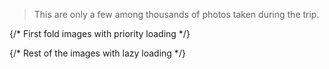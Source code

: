 
> This are only a few among thousands of photos taken during the trip. 

<div className="grid grid-cols-4 gap-2 auto-rows-[200px]">
  {/* First fold images with priority loading */}
  <div className="col-span-2 row-span-1">
    <ImageModal 
      src={departure} 
      alt="Gallery image" 
      className="rounded-lg w-full h-full object-cover"
      priority 
      fill
    />
  </div>
  
  <div className="col-span-1 row-span-2">
    <ImageModal 
      src={airport} 
      alt="Gallery image" 
      className="rounded-lg w-full h-full object-cover"
      style={{ objectPosition: '10%' }} 
      priority
      fill
    />
  </div>
  
  <div className="col-span-1 row-span-1">
    <ImageModal 
      src={plane} 
      alt="Gallery image" 
      className="rounded-lg w-full h-full object-cover"
      priority
      fill
    />
  </div>

  {/* Rest of the images with lazy loading */}
  <div className="col-span-2 row-span-1">
    <ImageModal 
      src={bus} 
      alt="Gallery image" 
      className="rounded-lg w-full h-full object-cover"
      loading="lazy"
      fill
    />
  </div>
  
  <div className="col-span-1 row-span-1">
    <ImageModal 
      src={airport2} 
      alt="Gallery image" 
      className="rounded-lg w-full h-full object-cover"
      loading="lazy"
      fill
    />
  </div>
  
  <div className="col-span-1 row-span-2">
    <ImageModal 
      src={play} 
      alt="Gallery image" 
      className="rounded-lg w-full h-full object-cover"
      loading="lazy"
      fill
    />
  </div>
  
  <div className="col-span-3 row-span-2">
    <ImageModal 
      src={itpark} 
      alt="Gallery image" 
      className="rounded-lg w-full h-full object-cover"
      loading="lazy"
      fill
    />
  </div>

  <div className="col-span-4 row-span-1">
    <ImageModal 
      src={magellan} 
      alt="Gallery image" 
      className="rounded-lg w-full h-full object-cover"
      style={{ objectPosition: '0% 80%' }} 
      loading="lazy"
      fill
    />
  </div>
  
  <div className="col-span-1 row-span-1">
    <ImageModal 
      src={museo3} 
      alt="Gallery image" 
      className="rounded-lg w-full h-full object-cover"
      loading="lazy"
      fill
    />
  </div>
  
  <div className="col-span-2 row-span-1">
    <ImageModal 
      src={museo2} 
      alt="Gallery image" 
      className="rounded-lg w-full h-full object-cover"
      style={{ objectPosition: '0% 90%' }} 
      loading="lazy"
      fill
    />
  </div>
  
  <div className="col-span-1 row-span-1">
    <ImageModal 
      src={museo4} 
      alt="Gallery image" 
      className="rounded-lg w-full h-full object-cover"
      loading="lazy"
      fill
    />
  </div>
  
  <div className="col-span-2 row-span-2">
    <ImageModal 
      src={cross} 
      alt="Gallery image" 
      className="rounded-lg w-full h-full object-cover"
      style={{ objectPosition: '0% 0%' }} 
      loading="lazy"
      fill
    />
  </div>
  
  <div className="col-span-1 row-span-1">
    <ImageModal 
      src={guitar} 
      alt="Gallery image" 
      className="rounded-lg w-full h-full object-cover"
      loading="lazy"
      fill
    />
  </div>
  
  <div className="col-span-1 row-span-1">
    <ImageModal 
      src={canon} 
      alt="Gallery image" 
      className="rounded-lg w-full h-full object-cover"
      loading="lazy"
      fill
    />
  </div>
  
  <div className="col-span-2 row-span-1">
    <ImageModal 
      src={fort} 
      alt="Gallery image" 
      className="rounded-lg w-full h-full object-cover"
      loading="lazy"
      fill
    />
  </div>
  
  <div className="col-span-1 row-span-1">
    <ImageModal 
      src={itpark2} 
      alt="Gallery image" 
      className="rounded-lg w-full h-full object-cover"
      loading="lazy"
      fill
    />
  </div>
  
  <div className="col-span-1 row-span-1">
    <ImageModal 
      src={alliance2} 
      alt="Gallery image" 
      className="rounded-lg w-full h-full object-cover"
      loading="lazy"
      fill
    />
  </div>
  
  <div className="col-span-2 row-span-1">
    <ImageModal 
      src={goteam} 
      alt="Gallery image" 
      className="rounded-lg w-full h-full object-cover"
      loading="lazy"
      fill
    />
  </div>
  
  <div className="col-span-1 row-span-2">
    <ImageModal 
      src={building} 
      alt="Gallery image" 
      className="rounded-lg w-full h-full object-cover"
      loading="lazy"
      fill
    />
  </div>

  <div className="col-span-2 row-span-1">
    <ImageModal 
      src={alliance} 
      alt="Gallery image" 
      className="rounded-lg w-full h-full object-cover"
      loading="lazy"
      fill
    />
  </div>

  <div className="col-span-1 row-span-1">
    <ImageModal 
      src={seaside} 
      alt="Gallery image" 
      className="rounded-lg w-full h-full object-cover"
      loading="lazy"
      fill
    />
  </div>

  <div className="col-span-2 row-span-1">
    <ImageModal 
      src={jci} 
      alt="Gallery image" 
      className="rounded-lg w-full h-full object-cover"
      loading="lazy"
      fill
    />
  </div>

  <div className="col-span-1 row-span-1">
    <ImageModal 
      src={museo2} 
      alt="Gallery image" 
      className="rounded-lg w-full h-full object-cover"
      loading="lazy"
      fill
    />
  </div>
</div>

